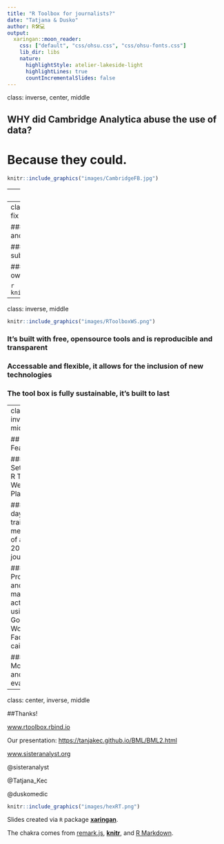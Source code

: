 ```yaml
---
title: "R Toolbox for journalists?" 
date: "Tatjana & Dusko"
author: R🛠💻
output:
  xaringan::moon_reader:
    css: ["default", "css/ohsu.css", "css/ohsu-fonts.css"]
    lib_dir: libs
    nature:
      highlightStyle: atelier-lakeside-light
      highlightLines: true
      countIncrementalSlides: false
---
```

class: inverse, center, middle

## **WHY** did Cambridge Analytica abuse the use of data?
# Because they could. 


```r
knitr::include_graphics("images/CambridgeFB.jpg")
```

---
class: inverse, center, middle

```r
knitr::include_graphics("images/hexRT.png")
```
### Are journalist suitably equiped to confront this issue? 

### Are they able to up-skill to challange the deceivers?

### R Toolbox -> understanding of the power of data

---
class: inverse, middle
### Now you can start to fix things.

### - Examine and contradict corrupted claims and narratives. 

### - Back up your stories with scientific substanciation. 

### - Turn speculation into hard fact with your own data investigations.

```r
knitr::include_graphics("images/RTools.png")
```

---
class: inverse, middle

```r
knitr::include_graphics("images/RToolboxWS.png")
```

### It's built with free, opensource tools and is reproducible and transparent

### Accessable and flexible, it allows for the inclusion of new technologies  

### The tool box is fully sustainable, it's built to last

---
class: inverse, middle

## Feasability 
```r
knitr::include_graphics("images/Feasability.jpeg")
```

### - Setting up R Tool Box Web Platform

### - 80 days of training and mentoring of at least 20 journalist

### - Promotional and marketing activities using Google Ad Words and Facebook caimpaign.

### - Monitoring and evaluation 

---
class: center, inverse, middle

##Thanks!

[www.rtoolbox.rbind.io](http://rtoolbox.rbind.io//) 

Our presentation: <https://tanjakec.github.io/BML/BML2.html>

[www.sisteranalyst.org](https://sisteranalyst.org/) 

@sisteranalyst

@Tatjana_Kec

@duskomedic

```r
knitr::include_graphics("images/hexRT.png")
```
Slides created via `R` package [**xaringan**](https://github.com/yihui/xaringan).

The chakra comes from [remark.js](https://remarkjs.com), [**knitr**](http://yihui.name/knitr), and [R Markdown](https://rmarkdown.rstudio.com).

